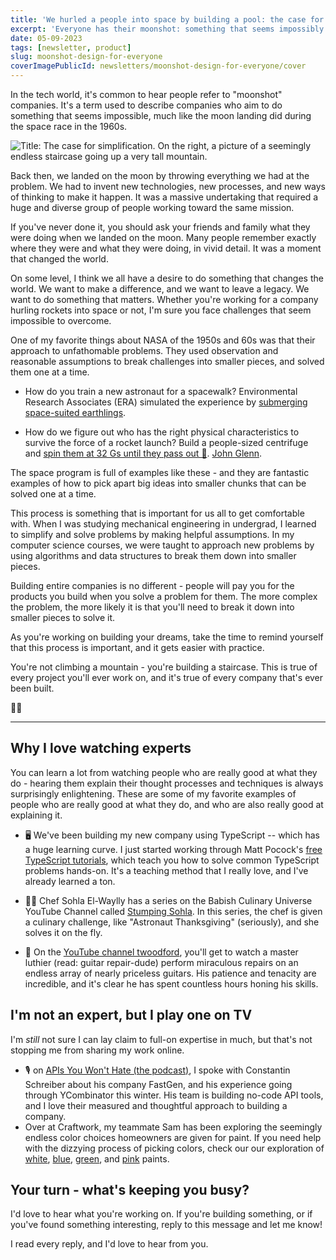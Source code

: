 ```yaml
---
title: 'We hurled a people into space by building a pool: the case for simplification'
excerpt: 'Everyone has their moonshot: something that seems impossibly difficult. We can learn a lot from the people who have landed their own moonshots.'
date: 05-09-2023
tags: [newsletter, product]
slug: moonshot-design-for-everyone
coverImagePublicId: newsletters/moonshot-design-for-everyone/cover
---
```


In the tech world, it's common to hear people refer to "moonshot" companies. It's a term used to describe companies who aim to do something that seems impossible, much like the moon landing did during the space race in the 1960s.

<Image
  publicId="newsletters/moonshot-design-for-everyone/cover"
  alt="Title: The case for simplification. On the right, a picture of a seemingly endless staircase going up a very tall mountain."
/>

Back then, we landed on the moon by throwing everything we had at the problem. We had to invent new technologies, new processes, and new ways of thinking to make it happen. It was a massive undertaking that required a huge and diverse group of people working toward the same mission.

If you've never done it, you should ask your friends and family what they were doing when we landed on the moon. Many people remember exactly where they were and what they were doing, in vivid detail. It was a moment that changed the world.

On some level, I think we all have a desire to do something that changes the world. We want to make a difference, and we want to leave a legacy. We want to do something that matters. Whether you're working for a company hurling rockets into space or not, I'm sure you face challenges that seem impossible to overcome.

One of my favorite things about NASA of the 1950s and 60s was that their approach to unfathomable problems. They used observation and reasonable assumptions to break challenges into smaller pieces, and solved them one at a time.

- How do you train a new astronaut for a spacewalk? Environmental Research Associates (ERA) simulated the experience by [submerging space-suited earthlings](https://airandspace.si.edu/stories/editorial/inventing-underwater-training-walking-space).

- How do we figure out who has the right physical characteristics to survive the force of a rocket launch? Build a people-sized centrifuge and [spin them at 32 Gs until they pass out 🤢](https://www.smithsonianmag.com/air-space-magazine/the-g-machine-16799374/). [John Glenn](https://www.nasa.gov/centers/glenn/about/bios/john_glenn.html).

The space program is full of examples like these - and they are fantastic examples of how to pick apart big ideas into smaller chunks that can be solved one at a time.

This process is something that is important for us all to get comfortable with. When I was studying mechanical engineering in undergrad, I learned to simplify and solve problems by making helpful assumptions. In my computer science courses, we were taught to approach new problems by using algorithms and data structures to break them down into smaller pieces.

Building entire companies is no different - people will pay you for the products you build when you solve a problem for them. The more complex the problem, the more likely it is that you'll need to break it down into smaller pieces to solve it.

As you're working on building your dreams, take the time to remind yourself that this process is important, and it gets easier with practice.

You're not climbing a mountain - you're building a staircase. This is true of every project you'll ever work on, and it's true of every company that's ever been built.

🚀🌝

---

## Why I love watching experts

You can learn a lot from watching people who are really good at what they do - hearing them explain their thought processes and techniques is always surprisingly enlightening. These are some of my favorite examples of people who are really good at what they do, and who are also really good at explaining it.

- 🖥️ We've been building my new company using TypeScript -- which has a huge learning curve. I just started working through Matt Pocock's [free TypeScript tutorials](https://www.totaltypescript.com/tutorials), which teach you how to solve common TypeScript problems hands-on. It's a teaching method that I really love, and I've already learned a ton.

- 👩‍🍳 Chef Sohla El-Waylly has a series on the Babish Culinary Universe YouTube Channel called [Stumping Sohla](https://www.youtube.com/watch?v=lyhTkX3e-U0&list=PLopY4n17t8RDZ0Nmj7pApzAvxULlobJe_). In this series, the chef is given a culinary challenge, like "Astronaut Thanksgiving" (seriously), and she solves it on the fly.

- 🎸 On the [YouTube channel twoodford](https://www.youtube.com/watch?v=wgL2GfuA-EM), you'll get to watch a master luthier (read: guitar repair-dude) perform miraculous repairs on an endless array of nearly priceless guitars. His patience and tenacity are incredible, and it's clear he has spent countless hours honing his skills.

## I'm not an expert, but I play one on TV

I'm _still_ not sure I can lay claim to full-on expertise in much, but that's not stopping me from sharing my work online.

- 🎙️ on [APIs You Won't Hate (the podcast)](https://apisyouwonthate.com/podcast/no-code-apis-and-automation-with-constantin-schreiber-from-fastgen/), I spoke with Constantin Schreiber about his company FastGen, and his experience going through YCombinator this winter. His team is building no-code API tools, and I love their measured and thoughtful approach to building a company.
- Over at Craftwork, my teammate Sam has been exploring the seemingly endless color choices homeowners are given for paint. If you need help with the dizzying process of picking colors, check our our exploration of [white](https://craftwork.com/articles/craftworks-favorite-white-paints), [blue](https://craftwork.com/articles/craftworks-favorite-blue-paints), [green](https://craftwork.com/articles/green-paints-craftwork-loves), and [pink](https://craftwork.com/articles/craftworks-favorite-pink-paints) paints.

## Your turn - what's keeping you busy?

I'd love to hear what you're working on. If you're building something, or if you've found something interesting, reply to this message and let me know!

I read every reply, and I'd love to hear from you.

